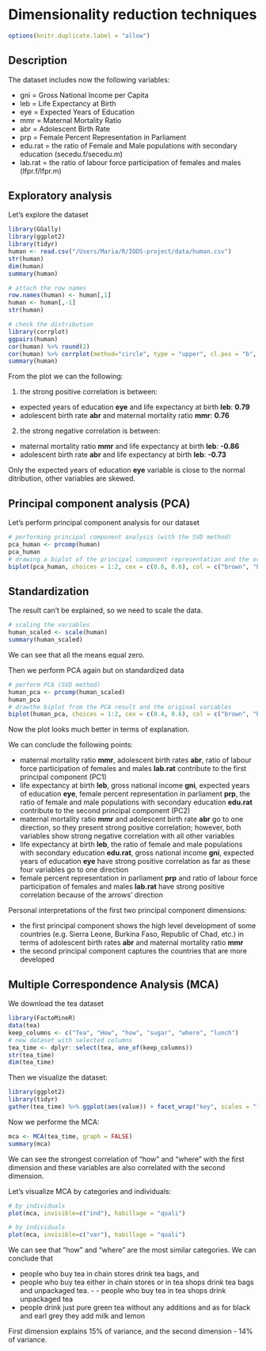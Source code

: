 # Dimensionality reduction techniques

```r
options(knitr.duplicate.label = "allow")
```

## Description

The dataset includes now the following variables:

- gni = Gross National Income per Capita
- leb =  Life Expectancy at Birth 
- eye = Expected Years of Education
- mmr = Maternal Mortality Ratio 
- abr = Adolescent Birth Rate
- prp = Female Percent Representation in Parliament 
- edu.rat = the ratio of Female and Male populations with secondary education (secedu.f/secedu.m)
- lab.rat = the ratio of labour force participation of females and males (lfpr.f/lfpr.m)

## Exploratory analysis

Let's explore the dataset

```r
library(GGally)
library(ggplot2)
library(tidyr)
human <- read.csv("/Users/Maria/R/IODS-project/data/human.csv")
str(human)
dim(human)
summary(human)

# attach the row names
row.names(human) <- human[,1]
human <- human[,-1]
str(human)
```



```r
# check the distribution
library(corrplot)
ggpairs(human)
cor(human) %>% round(2)
cor(human) %>% corrplot(method="circle", type = "upper", cl.pos = "b", tl.pos = "d", tl.cex = 0.6)
summary(human)
```


From the plot we can the following:

1) the strong positive correlation is between:
- expected years of education **eye** and life expectancy at birth **leb**: **0.79**
- adolescent birth rate **abr** and maternal mortality ratio **mmr**: **0.76**

2) the strong negative correlation is between:
- maternal mortality ratio **mmr** and life expectancy at birth **leb**: **-0.86**
- adolescent birth rate **abr** and life expectancy at birth **leb**: **-0.73**

Only the expected years of education **eye** variable is close to the normal ditribution, other variables are skewed.


## Principal component analysis (PCA)

Let's perform principal component analysis for our dataset
```r
# performing principal component analysis (with the SVD method)
pca_human <- prcomp(human)
pca_human
# drawing a biplot of the principal component representation and the original variables
biplot(pca_human, choices = 1:2, cex = c(0.6, 0.6), col = c("brown", "blue"))
```


## Standardization

The result can't be explained, so we need to scale the data.

```r
# scaling the variables
human_scaled <- scale(human)
summary(human_scaled)
```

We can see that all the means equal zero.


Then we perform PCA again but on standardized data
```r
# perform PCA (SVD method)
human_pca <- prcomp(human_scaled)
human_pca
# drawthe biplot from the PCA result and the original variables
biplot(human_pca, choices = 1:2, cex = c(0.4, 0.6), col = c("brown", "blue"))
```


Now the plot looks much better in terms of explanation. 

We can conclude the following points:

-  maternal mortality ratio **mmr**, adolescent birth rates **abr**, ratio of labour force participation of females and males **lab.rat** contribute to the first principal component (PC1)
- life expectancy at birth **leb**, gross national income **gni**, expected years of education **eye**, female percent representation in parliament **prp**, the ratio of female and male populations with secondary education **edu.rat** contribute to the second principal component (PC2)
- maternal mortality ratio **mmr** and adolescent birth rate **abr** go to one direction, so they present strong positive correlation; however, both variables show strong negative correlation with all other variables 
- life expectancy at birth **leb**, the ratio of female and male populations with secondary education **edu.rat**, gross national income **gni**, expected years of education **eye** have strong positive correlation as far as these four variables go to one direction
- female percent representation in parliament **prp** and ratio of labour force participation of females and males **lab.rat** have strong positive correlation because of the arrows' direction
 

Personal interpretations of the first two principal component dimensions:

- the first principal component shows the high level development of some countries (e.g. Sierra Leone, Burkina Faso, Republic of Chad, etc.) in terms of adolescent birth rates **abr** and maternal mortality ratio **mmr** 
- the second principal component captures the countries that are more developed



## Multiple Correspondence Analysis (MCA)

We download the tea dataset
```r
library(FactoMineR)
data(tea)
keep_columns <- c("Tea", "How", "how", "sugar", "where", "lunch")
# new dataset with selected columns
tea_time <- dplyr::select(tea, one_of(keep_columns))
str(tea_time)
dim(tea_time)
```

Then we visualize the dataset:
```r
library(ggplot2)
library(tidyr)
gather(tea_time) %>% ggplot(aes(value)) + facet_wrap("key", scales = "free") + geom_bar() + theme(axis.text.x = element_text(angle = 45, hjust = 1, size = 8))
```

Now we performe the MCA:
```r
mca <- MCA(tea_time, graph = FALSE)
summary(mca)
```


We can see the strongest correlation of "how" and "where" with the first dimension and these variables are also correlated with the second dimension. 


Let's visualize MCA by categories and individuals:

```r
# by individuals
plot(mca, invisible=c("ind"), habillage = "quali")
```


```r
# by individuals
plot(mca, invisible=c("var"), habillage = "quali")
```


We can see that "how" and "where" are the most similar categories. We can conclude that 

- people who buy tea in chain stores drink tea bags, and 
- people who buy tea either in chain stores or in tea shops drink tea bags and unpackaged tea. - - people who buy tea in tea shops drink unpackaged tea 
- people drink just pure green tea without any additions and as for black and earl grey they add milk and lemon

First dimension explains 15\% of variance, and the second dimension - 14\% of variance.
